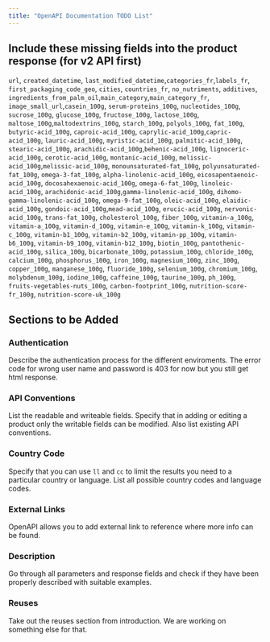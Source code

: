 ```yaml
---
title: "OpenAPI Documentation TODO List"
---
```


## Include these missing fields into the product response (for v2 API first)

`url`, `created_datetime`, `last_modified_datetime`,`categories_fr`,`labels_fr`, `first_packaging_code_geo`, `cities`, `countries_fr`, `no_nutriments`, `additives`, `ingredients_from_palm_oil`,`main_category`,`main_category_fr`, `image_small_url`,`casein_100g`, `serum-proteins_100g`, `nucleotides_100g`, `sucrose_100g`, `glucose_100g`, `fructose_100g`, `lactose_100g`, `maltose_100g`,`maltodextrins_100g`, `starch_100g`, `polyols_100g`, `fat_100g`, `butyric-acid_100g`, `caproic-acid_100g`, `caprylic-acid_100g`,`capric-acid_100g`, `lauric-acid_100g`, `myristic-acid_100g`, `palmitic-acid_100g`, `stearic-acid_100g`, `arachidic-acid_100g`,`behenic-acid_100g`, `lignoceric-acid_100g`, `cerotic-acid_100g`, `montanic-acid_100g`, `melissic-acid_100g`,`melissic-acid_100g`, `monounsaturated-fat_100g`, `polyunsaturated-fat_100g`, `omega-3-fat_100g`,  `alpha-linolenic-acid_100g`, `eicosapentaenoic-acid_100g`, `docosahexaenoic-acid_100g`, `omega-6-fat_100g`, `linoleic-acid_100g`, `arachidonic-acid_100g`,`gamma-linolenic-acid_100g`, `dihomo-gamma-linolenic-acid_100g`, `omega-9-fat_100g`, `oleic-acid_100g`, `elaidic-acid_100g`, `gondoic-acid_100g`,`mead-acid_100g`, `erucic-acid_100g`, `nervonic-acid_100g`, `trans-fat_100g`, `cholesterol_100g`, `fiber_100g`, `vitamin-a_100g`, `vitamin-a_100g`, `vitamin-d_100g`, `vitamin-e_100g`, `vitamin-k_100g`,
`vitamin-c_100g`, `vitamin-b1_100g`, `vitamin-b2_100g`, `vitamin-pp_100g`, `vitamin-b6_100g`, `vitamin-b9_100g`, `vitamin-b12_100g`, `biotin_100g`, `pantothenic-acid_100g`, `silica_100g`, `bicarbonate_100g`, `potassium_100g`, `chloride_100g`, `calcium_100g`, `phosphorus_100g`, `iron_100g`, `magnesium_100g`, `zinc_100g`, `copper_100g`, `manganese_100g`, `fluoride_100g`,  `selenium_100g`, `chromium_100g`, `molybdenum_100g`, `iodine_100g`, `caffeine_100g`, `taurine_100g`, `ph_100g`, `fruits-vegetables-nuts_100g`, `carbon-footprint_100g`, `nutrition-score-fr_100g`, `nutrition-score-uk_100g`

## Sections to be Added

### Authentication

Describe the authentication process for the different enviroments. The error code for wrong user name and password is 403 for now but you still get html response.

### API Conventions

List the readable and writeable fields. Specify that in adding or editing a product only the writable fields can be modified. Also list existing API conventions.

### Country Code

Specify that you can use `ll` and `cc` to limit the results you need to a particular country or language. List all possible country codes and language codes.

### External Links

OpenAPI allows you to add external link to reference where more info can be found.

### Description

Go through all parameters and response fields and check if they have been properly described with suitable examples.

### Reuses

Take out the reuses section from introduction. We are working on something else for that.
